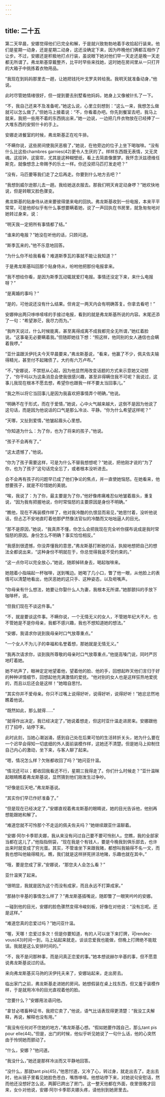 ```yaml
---
---
---
```

title: 二十五
---




第二天早晨，安娜觉得他们已完全和解，于是就兴致勃勃地着手收拾起行装来。他们是星期一动身，还是星期二动身，这还没确定下来，因为昨晚他们俩都互相作了让步。不过，安娜还是积极地打点行装，虽说眼下她对他们早一天走还是晚一天走都无所谓了。弗龙斯基穿戴整齐，比平时早些来找她，这时她在房间里从一只打开的大箱子中挑拣着衣物用品。

“我现在到妈妈那里去一趟，让她把钱托叶戈罗夫转给我。我明天就准备动身，”他说。

此时尽管她情绪很好，但一提到要去别墅看他妈妈，她身上又像被针扎了一下。

“不，我自己还来不及准备呢，”她这么说，心里立刻想到：“这么一来，我想怎么做就可以怎么做了。”但她马上接着说：“不，你看着办吧。你先到餐室去吧，我马上就来，我把一些用不着的东西挑出来，”她一边说，一边把几件衣物放在已经捧了一大堆东西的安努什卡的手上。

安娜走进餐室的时候，弗龙斯基正在吃牛排。

“不瞒你说，这些房间使我厌恶极了，”她说，在他旁边的位子上坐下喝咖啡。“没有什么比这些chambres garnies(42)更令人生厌的了。样样东西既无表情，又无灵魂。这挂钟，这窗帘，尤其是这种糊壁纸，看上去简直像噩梦。我怀念沃兹德维任斯克，就像想念上帝赐予的乐土一样。你还没把马匹打发走吧？”

“没有，马匹要等我们走了之后再走。你要到什么地方去吧？”

“我想到威尔逊那儿去一趟。我给她送衣服去。那我们明天肯定动身啰？”她欢快地说，但是转眼又脸色骤变。

弗龙斯基的贴身侍从进来要彼得堡来电的回执。弗龙斯基收到一份电报，本来平平常常，可是他却似乎有什么事想要瞒着她，说了一声回执在书房里，就急匆匆地对她转过身来，说：

“明天我一定把所有事情都了结。”

“谁来的电报？”她没在听他的话，只顾问道。

“斯季瓦来的，”他不乐意地回答。

“为什么你不给我看看？难道斯季瓦的事就不能让我知道？”

于是弗龙斯基叫回那个贴身侍从，吩咐他把那份电报拿来。

“我不想给你看，是因为斯季瓦动辄就爱打电报。事情还没定下来，来什么电报呀？”

“是离婚的事吗？”

“是的，可他说还没有什么结果。但肯定一两天内会有明确答复。你拿去看吧！”

安娜伸出两只哆哆嗦嗦的手接过电报，看到的就是弗龙斯基所说的内容。末尾还添了一句：“希望渺茫，我尽力而为。”

“我昨天说过，什么时候能离，甚至离得成离不成我都完全无所谓，”她红着脸说。“这事毫无必要瞒着我。”但随即她往下想：“照这样，他同别的女人通信也会瞒着我啰。”

“亚什温跟沃伊托夫今天早晨要来，”弗龙斯基说，“看来，他赢了不少，佩夫佐夫输得精光，甚至付不起赌债了。大约有六万卢布。”

“不，”安娜说，不禁怒从心起，因为他显然用改变话题的方式来示意她又动怒了，“你干吗以为这条消息会使我很感兴趣，甚至非得瞒住我不可呢？我说过，这事儿我现在根本不愿去想，希望你也跟我一样不要太当回事儿。”

“我之所以将它当回事儿是因为我喜欢把事情弄个明确，”他说。

“明确不在于形式，而在于爱情，”她说，心中火气越来越大，这倒不是因为他说了这句话，而是因为他说话的口气是那么冷淡、平静。“你为什么希望这样呢？”

“天哪，又扯到爱情，”他皱起眉头心里想。

“你知道为什么：为了你，也为了将来的孩子，”他说。

“孩子不会再有了。”

“这太遗憾了，”他说。

“你为了孩子需要这样，可是为什么不替我想想呢？”她说，把他刚才说的“为了你，也为了孩子”这句话完全忘了，或者根本没听进去。

会不会再有孩子的问题早已成了他们争论的焦点，并一直使她恼怒。在她看来，他想要孩子，就是不珍惜她的美貌。

“唉，我说了：为了你，最主要是为了你，”他好像疼痛难忍似地皱着眉头，重复说，“因为我有把握地说，你时常恼怒的主要原因是身份不明确。”

“瞧他，现在不再装模作样了，他对我冷酷的仇恨显而易见，”她思忖着，没听他说话，但忐忑不安地直盯着他那俨然像法官似的冷酷而又咄咄逼人的目光。

“那不是原因，”她说，“我真弄不懂，你怎么会把我现在完全听你摆布说成是我时常恼怒的原因。身份怎么不明确？事实恰恰相反。”

“我感到很遗憾，你没弄懂我的意思，”弗龙斯基打断她的话，执拗地想把自己的想法全都说出来，“这种身份不明就在于，你总觉得我是不受约束的。”

“这一点你可以完全放心，”她说，随即掉转身去，喝起咖啡来。

她翘着小指端起一杯咖啡，送到嘴边。她喝了几小口，瞥了他一眼，从他脸上的表情可以清楚地看出，他厌恶她的这只手、这种姿态，以及咂嘴声。

“你母亲有什么想法，她要让你娶什么人为妻，我根本无所谓，”她那颤抖的手放下咖啡杯，说。

“但我们现在不谈这件事。”

“不，就是要谈这件事。不瞒你说，一个无情无义的女人，不管她年纪大不大，也不管她是不是你母亲，我都不感兴趣，我也不想知道她的想法。”

“安娜，我请求你说到我母亲时口气放尊重点。”

“一个女人不为儿子的幸福和名誉着想，那她就是无情无义。”

“我再次请求你，谈到我所尊敬的母亲时口气放尊重点，”他提高嗓门说，同时严厉地盯着她。

她不吭声了，眼神定定地望着他，望着他的脸、他的手，回想起昨天他们言归于好的种种详情细节，回想起他充满激情的爱抚。“他对别的女人也是这样狂热地爱抚的，而且以后还会是这样！”她暗自思忖。

“其实你并不爱母亲。你只不过嘴上说得好听，说得好听，说得好听！”她忿忿然地瞧着他说。

“既然如此，那么就得……”

“就得作出决定，我已经决定了，”她说着想走，但这时亚什温走进房来。安娜跟他打了招呼，站停下来。

此时此刻，当她心潮汹涌，感到自己处在后果可怕的生活转折关头，她为什么要在一个迟早会得知一切底细的外人面前装模作样，这她还不清楚。但是她马上抑制住自己内心的激动，坐下来，与客人聊了起来。

“嗯，情况怎么样？欠账都收回了吗？”她问亚什温。

“情况还可以；都收回我看还不行，星期三我得走了。你们什么时候走？”亚什温眯起眼睛瞧着弗龙斯基说，显然猜到他们刚发生过争吵。

“好像是后天吧，”弗龙斯基说。

“其实你们早已作好准备了。”

“但是现在已经决定了，”安娜直视着弗龙斯基的眼睛说，她的目光告诉他，他别再想能跟她和解了。

“难道您就不可怜那个不走运的佩夫佐夫吗？”她继续跟亚什温聊着。

“安娜·阿尔卡季耶夫娜，我从来没有问过自己要不要可怜别人。您瞧，我的全部家当都在这儿了，”他指指侧袋，“现在我是个有钱人，要是今晚我到俱乐部去，也许出来时就变成了穷光蛋。其实，不管谁坐下来跟我赌，都想叫我输得不名一文，而我也想叫他输得精光。瞧，我们就是这样拼死拼活地赌，乐趣也就在其中。”

“哦，要是您成了家，”安娜说，“那您夫人会怎么看？”

亚什温笑了起来。

“很明显，我就是因为这个而没有成家，而且永远不打算成家。”

“那赫尔辛基的事情怎么样了？”弗龙斯基插嘴说，随即瞥了一眼笑吟吟的安娜。

一碰到他的目光，安娜的脸色骤然变得冷峻刻板，好像在对他说：“没有忘呢。还是这样。”

“难道您真的恋爱过吗？”她问亚什温。

“喔，天哪！恋爱过多次！但是你要知道，有的人可以坐下来打牌，可rendez-vous(43)时间一到，马上站起来就走。谈谈恋爱我也能做，但晚上打牌绝不能耽误。我就是这么安排时间的。”

“不，我不是问那种事，而是问真正恋爱的事。”她本想说赫尔辛基的事，但不愿意说弗龙斯基说过的话。

来向弗龙斯基买马驹的沃伊托夫来了，安娜站起来，走出房去。

临出家门之前，弗龙斯基走进她的房间。她想假装在桌上找东西，但又羞于装模作样，于是就用冷冷的目光直视着他的脸。

“您要什么？”安娜用法语问他。

“拿甘必塔畜种证书，我把它卖了，”他说，语气比话表现得更清楚：“我没工夫解释，再说，解释也没有用。”

“我没有任何对不住她的地方，”弗龙斯基心想。“假如她要作践自己，那么tant pis pour elle(44)。”但是，出门的时候，他似乎听见她说了一句什么话，他的心突然由于怜悯她而颤动了。

“什么，安娜？”他问道。

“我没什么，”她还是那样冷淡而又平静地回答。

“没什么，那就tant pis(45)，”他思忖道，又冷了心，转过身，就走出去了。走出去时，他从镜子里看见她脸色苍白，嘴唇哆嗦。他想站停下来，对她说句安慰话，然而他还没想好怎么说，两脚已跨出了房门。这一整天他都在外面，夜里很晚才回来，女仆对他说，安娜·阿尔卡季耶夫娜头疼，请他别到她房里去。